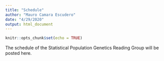 ```yaml
---
title: "Schedule"
author: "Mauro Camara Escudero"
date: "4/29/2020"
output: html_document
---
```


```r
knitr::opts_chunk$set(echo = TRUE)
```

The schedule of the Statistical Population Genetics Reading Group will be posted here.
